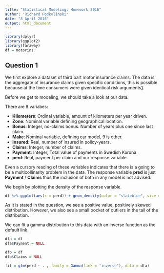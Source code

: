 ```yaml
---
title: "Statistical Modeling: Homework 2016"
author: "Richard Podkolinski"
date: "8 April 2016"
output: html_document
---
```


```r
library(dplyr)
library(ggplot2)
library(faraway)
df = motorins
```

## Question 1

We first explore a dataset of third part motor insurance claims. The data is the aggregate of insurance claims given specific conditions, this is possible because at the time consumers were given identical risk arguments[1].

Before we get to modeling, we should take a look at our data. 



There are 8 variabes:

- **Kilometers**: Ordinal variable, amount of kilometers per year driven.
- **Zone**: Nominal variable defining geographical location.
- **Bonus**: Integer, no-claims bonus. Number of years plus one since last claim.
- **Make**: Nominal variable, defining car model, 9 is other.
- **Insured**: Real, number of insured in policy-years.
- **Claims**: Integer, number of claims.
- **Payment**: Integer, Total value of payments in Swedish Korona. 
- **perd**: Real, payment per claim and our response variable.

Even a cursory reading of these variables indicates that there is a going to be a multicollinarity problem in the data. The response variable **pred** is just **Payment** / **Claims** thus the inclusion of both in any model is not advised. 

We begin by plotting the density of the response variable. 

```r
df %>% ggplot(aes(x = perd)) + geom_density(color = "slateblue", size = 1) + theme_bw()
```

As it is stated in the question, we see a positive value, positively skewed distribution. However, we also see a small pocket of outliers in the tail of the distribution. 

We can fit a gamma distribution to this data with an inverse function as the default link.
```r
dfa = df
dfa$Payment = NULL

dfb = df
dfb$Claims = NULL

fit = glm(perd ~ . , family = Gamma(link = "inverse"), data = dfa)


```



[1]: http://www.statsci.org/data/general/motorins.html    "Motorins"